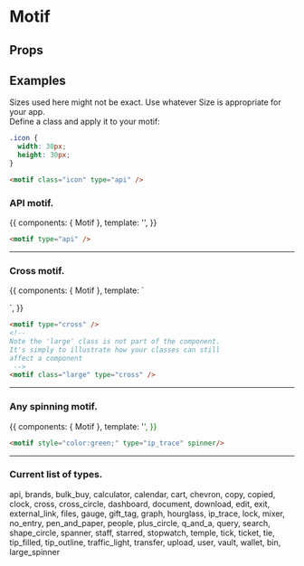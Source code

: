 
<Meta title='Motif' component={Motif} />

# Motif

## Props
<Props of={Motif} />

## Examples
Sizes used here might not be exact. 
Use whatever Size is appropriate for your app.<br />
Define a class and apply it to your motif:
```css
.icon {
  width: 30px;
  height: 30px;
}
```
```html
<motif class="icon" type="api" />
```

### API motif.

<Story name='api' height='50px'>{{
  components: { Motif },
  template: '<motif class="default" type="api" />',
}}</Story>

```html
<motif type="api" />
```

---
### Cross motif.

<Story name='cross' height='80px'>{{
  components: { Motif },
  template: `
  <div>
    <motif class="default" type="cross" />
    <motif class="default large" type="cross" />
  </div>
  `,
}}</Story>

```html
<motif type="cross" />
<!-- 
Note the 'large' class is not part of the component.
It's simply to illustrate how your classes can still 
affect a component
 -->
<motif class="large" type="cross" />
```
---
### Any spinning motif.

<Story name='spinner' height='80px'>{{
  components: { Motif },
  template: '<motif style="color:green;" class="default large" type="ip_trace" spinner />',
}}</Story>

```html
<motif style="color:green;" type="ip_trace" spinner/>
```
---
### Current list of types.
api,
brands,
bulk_buy,
calculator,
calendar,
cart,
chevron,
copy,
copied,
clock,
cross,
cross_circle,
dashboard,
document,
download,
edit,
exit,
external_link,
files,
gauge,
gift_tag,
graph,
hourglass,
ip_trace,
lock,
mixer,
no_entry,
pen_and_paper,
people,
plus_circle,
q_and_a,
query,
search,
shape_circle,
spanner,
staff,
starred,
stopwatch,
temple,
tick,
ticket,
tie,
tip_filled,
tip_outline,
traffic_light,
transfer,
upload,
user,
vault,
wallet,
bin,
large_spinner
